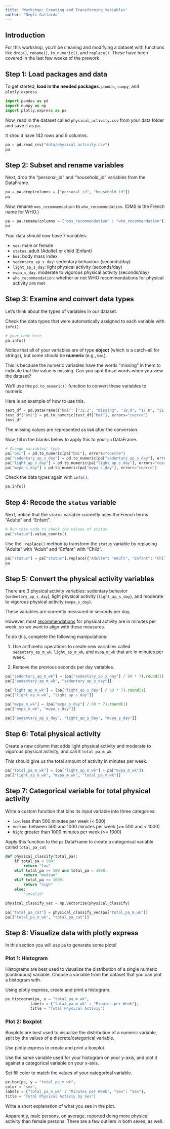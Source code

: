 ```yaml
---
title: "Workshop: Creating and Transforming Variables"
author: "Negli Gallardo"
---
```


## Introduction

For this workshop, you'll be cleaning and modifying a dataset with functions like `drop()`, `rename()`, `to_numeric()`, and `replace()`. These have been covered in the last few weeks of the prework.

## Step 1: Load packages and data

To get started, **load in the needed packages**: `pandas`, `numpy`, and `plotly.express`.

```python
import pandas as pd
import numpy as np
import plotly.express as px
```

Now, read in the dataset called `physical_activity.csv` from your data folder and save it as `pa`.

It should have 142 rows and 9 columns.

```python
pa = pd.read_csv("data/physical_activity.csv")
pa
```

## Step 2: Subset and rename variables

Next, drop the "personal_id" and "household_id" variables from the DataFrame.

```python
pa = pa.drop(columns = ["personal_id", "household_id"])
pa
```

Now, rename `oms_recommendation` to `who_recommendation`. (OMS is the French name for WHO.)

```python
pa = pa.rename(columns = {"oms_recommendation" : "who_recommendation"})
pa
```

Your data should now have 7 variables: 

- `sex`: male or female 
- `status`: adult (Adulte) or child (Enfant) 
- `bmi`: body mass index 
- `sedentary_ap_s_day`: sedentary behaviour (seconds/day) 
- `light_ap_s_day`: light physical activity (seconds/day) 
- `mvpa_s_day`: moderate to vigorous physical activity (seconds/day) 
- `who_recommendation`: whether or not WHO recommendations for physical activity are met

## Step 3: Examine and convert data types

Let's think about the types of variables in our dataset. 

Check the data types that were automatically assigned to each variable with `info()`.

```python
# your code here
pa.info()
```

Notice that all of your variables are of type **object** (which is a catch-all for strings), but some    should be **numeric** (e.g., `bmi`). 

This is because the numeric variables have the words "missing" in them to indicate that the value is missing. Can you spot those words when you view the dataset?

We'll use the `pd.to_numeric()` function to convert these variables to numeric. 

Here is an example of how to use this.

```python
test_df = pd.DataFrame({"bmi": ["32.2", "missing", "18.8", "17.8", "21.1"]})
test_df["bmi"] = pd.to_numeric(test_df["bmi"], errors="coerce")
test_df
```

The missing values are represented as `NaN` after the conversion.

Now, fill in the blanks below to apply this to your `pa` DataFrame.

```python
# Change variables' type
pa["bmi"] = pd.to_numeric(pa["bmi"], errors="coerce")
pa["sedentary_ap_s_day"] = pd.to_numeric(pa["sedentary_ap_s_day"], errors="coerce")
pa["light_ap_s_day"] = pd.to_numeric(pa["light_ap_s_day"], errors="coerce")
pa["mvpa_s_day"] = pd.to_numeric(pa["mvpa_s_day"], errors="coerce")
```

Check the data types again with `info()`.

```python
pa.info()
```

## Step 4: Recode the `status` variable

Next, notice that the `status` variable currently uses the French terms "Adulte" and "Enfant". 

```python
# Run this code to check the values of status
pa["status"].value_counts()
```

Use the `.replace()` method to transform the `status` variable by replacing "Adulte" with "Adult" and "Enfant" with "Child".

```python
pa["status"] = pa["status"].replace({"Adulte": "Adult", "Enfant": "Child"})
pa
```

## Step 5: Convert the physical activity variables

There are 3 physical activity variables: sedentary behavior (`sedentary_ap_s_day`), light physical activity (`light_ap_s_day`), and moderate to vigorous physical activity (`mvpa_s_day`). 

These variables are currently measured in seconds per day.

However, most [recommendations](https://apps.who.int/iris/bitstream/handle/10665/337001/9789240014886-eng.pdf) for physical activity are in minutes per week, so we want to align with these measures. 

To do this, complete the following manipulations:

1. Use arithmetic operations to create new variables called `sedentary_ap_m_wk`, `light_ap_m_wk`, and `mvpa_m_wk` that are in minutes per week.

2. Remove the previous seconds per day variables.

```python
pa["sedentary_ap_m_wk"] = (pa["sedentary_ap_s_day"] / 60 * 7).round(1)
pa[["sedentary_ap_m_wk", "sedentary_ap_s_day"]]
```

```python
pa["light_ap_m_wk"] = (pa["light_ap_s_day"] / 60 * 7).round(1)
pa[["light_ap_m_wk", "light_ap_s_day"]]
```

```python
pa["mvpa_m_wk"] = (pa["mvpa_s_day"] / 60 * 7).round(1)
pa[["mvpa_m_wk", "mvpa_s_day"]]
```

```python
pa[["sedentary_ap_s_day", "light_ap_s_day", "mvpa_s_day"]]
```

## Step 6: Total physical activity

Create a new column that adds light physical activity and moderate to vigorous physical activity, and call it `total_pa_m_wk`. 

This should give us the total amount of activity in minutes per week. 

```python
pa["total_pa_m_wk"] = (pa["light_ap_m_wk"] + pa["mvpa_m_wk"])
pa[["light_ap_m_wk", "mvpa_m_wk", "total_pa_m_wk"]]
```

## Step 7: Categorical variable for total physical activity

Write a custom function that bins its input variable into three categories:

- `low`: less than 500 minutes per week (< 500)
- `medium`: between 500 and 1000 minutes per week (>= 500 and < 1000)
- `high`: greater than 1000 minutes per week (>= 1000)

Apply this function to the `pa` DataFrame to create a categorical variable called `total_pa_cat`

```python
def physical_classify(total_pa):
    if total_pa < 500:
        return "low"
    elif total_pa >= 500 and total_pa < 1000:
        return "medium"
    elif total_pa >= 1000:
        return "high"
    else:
        "invalid"
```

```python
physical_classify_vec = np.vectorize(physical_classify)
```

```python
pa["total_pa_cat"] = physical_classify_vec(pa["total_pa_m_wk"])
pa[["total_pa_m_wk", "total_pa_cat"]]
```

## Step 8: Visualize data with plotly express

In this section you will use `pa` to generate some plots!

### Plot 1: Histogram

Histograms are best used to visualize the distribution of a single numeric (continuous) variable. Choose a variable from the dataset that you can plot a histogram with.

Using plotly express, create and print a histogram.

```python
px.histogram(pa, x = "total_pa_m_wk",
           labels = {"total_pa_m_wk" : "Minutes per Week"},
           title = "Total Physical Activiy")
```

### Plot 2: Boxplot

Boxplots are best used to visualize the distribution of a numeric variable, split by the values of a discrete/categorical variable.

Use plotly express to create and print a boxplot.

Use the same variable used for your histogram on your y-axis, and plot it against a categorical variable on your x-axis.

Set fill color to match the values of your categorical variable.

```python
px.box(pa, y = "total_pa_m_wk",
color = "sex",
labels = {"total_pa_m_wk" : "Minutes per Week", "sex": "Sex"},
title = "Total Physical Activiy by Sex")
```

Write a short explanation of what you see in the plot.

Apparently, male persons, on average, reported doing more physical activity than female persons. There are a few outliers in both sexes, as well. 